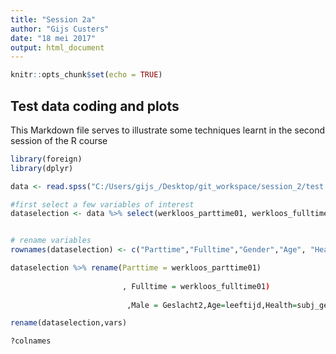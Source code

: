 ```yaml
---
title: "Session 2a"
author: "Gijs Custers"
date: "18 mei 2017"
output: html_document
---
```


```r
knitr::opts_chunk$set(echo = TRUE)
```

## Test data coding and plots

This Markdown file serves to illustrate some techniques learnt in the second session of the R course

``` r
library(foreign)
library(dplyr)

data <- read.spss("C:/Users/gijs_/Desktop/git_workspace/session_2/test Wijkprofiel.sav", use.value.labels=FALSE,to.data.frame=TRUE)

#first select a few variables of interest 
dataselection <- data %>% select(werkloos_parttime01, werkloos_fulltime01,Geslacht2,leeftijd,subj_gezond, buurtSES1,opleidingsniveau_cent) %>% tbl_df


# rename variables
rownames(dataselection) <- c("Parttime","Fulltime","Gender","Age", "Health","NeighbourhoodSES","Education") %>% View

dataselection %>% rename(Parttime = werkloos_parttime01)
                         
                         , Fulltime = werkloos_fulltime01)
                        
                          ,Male = Geslacht2,Age=leeftijd,Health=subj_gezond,Neighbourhood socioeconomic = buurtSES1,Education_cent=opleidingsniveau_cent)

rename(dataselection,vars)

?colnames




```